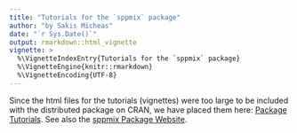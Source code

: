 ```yaml
---
title: "Tutorials for the `sppmix` package"
author: "by Sakis Micheas"
date: "`r Sys.Date()`"
output: rmarkdown::html_vignette
vignette: >
  %\VignetteIndexEntry{Tutorials for the `sppmix` package}
  %\VignetteEngine{knitr::rmarkdown}
  %\VignetteEncoding{UTF-8}  
---
```


Since the html files for the tutorials (vignettes) were too large to be included with the distributed package on CRAN, we
have placed them here: [Package Tutorials](http://faculty.missouri.edu/~micheasa/sppmix/sppmix_tutorial_links.html). See also the [sppmix Package Website](http://faculty.missouri.edu/~micheasa/sppmix).
